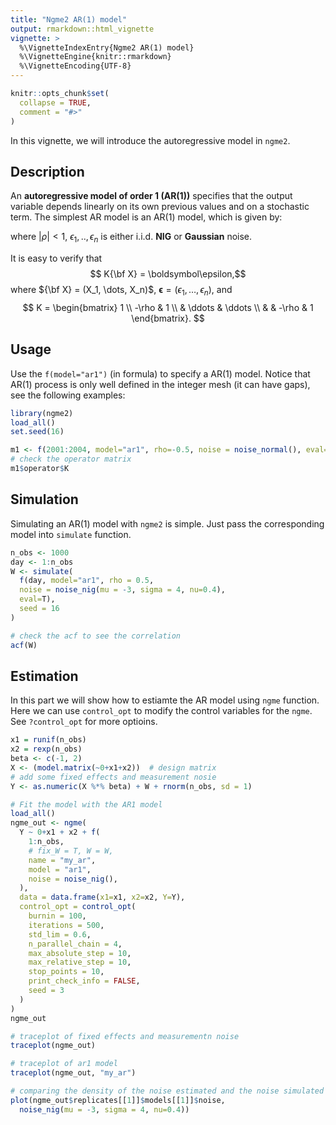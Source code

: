 ```yaml
---
title: "Ngme2 AR(1) model"
output: rmarkdown::html_vignette
vignette: >
  %\VignetteIndexEntry{Ngme2 AR(1) model}
  %\VignetteEngine{knitr::rmarkdown}
  %\VignetteEncoding{UTF-8}
---
```


```r
knitr::opts_chunk$set(
  collapse = TRUE,
  comment = "#>"
)
```

In this vignette, we will introduce the autoregressive model in `ngme2`.

## Description

An **autoregressive model of order 1 (AR(1))** specifies that the output variable depends linearly on its own previous values and on a stochastic term.
The simplest AR model is an AR(1) model, which is given by:

\begin{align}
X_1 &= \epsilon_1, \\
X_i &= \rho X_{i-1} + \epsilon_i, \; i = 2, \dots , n,
\end{align}
where $|\rho| < 1$, $\epsilon_1, ..,\epsilon_n$ is either i.i.d. **NIG** or **Gaussian** noise.

It is easy to verify that
$$ K{\bf X} = \boldsymbol\epsilon,$$
where
${\bf X} = (X_1, \dots, X_n)$,  ${\boldsymbol \epsilon} = (\epsilon_1, \dots, \epsilon_n)$, and
$$
K =
  \begin{bmatrix}
    1 \\
    -\rho &  1 \\
    & \ddots & \ddots \\
    & & -\rho &  1
  \end{bmatrix}.
$$

## Usage

Use the `f(model="ar1")` (in formula) to specify a AR(1) model.
Notice that AR(1) process is only well defined in the integer mesh (it can have gaps), see the following examples:

```r
library(ngme2)
load_all()
set.seed(16)

m1 <- f(2001:2004, model="ar1", rho=-0.5, noise = noise_normal(), eval=T)
# check the operator matrix
m1$operator$K
```

## Simulation

Simulating an AR(1) model with `ngme2` is simple. Just pass the corresponding model into `simulate` function.

```r
n_obs <- 1000
day <- 1:n_obs
W <- simulate(
  f(day, model="ar1", rho = 0.5,
  noise = noise_nig(mu = -3, sigma = 4, nu=0.4),
  eval=T),
  seed = 16
)

# check the acf to see the correlation
acf(W)
```

## Estimation

In this part we will show how to estiamte the AR model using `ngme` function.
Here we can use `control_opt` to modify the control variables for the `ngme`.
See `?control_opt` for more optioins.

```r
x1 = runif(n_obs)
x2 = rexp(n_obs)
beta <- c(-1, 2)
X <- (model.matrix(~0+x1+x2))  # design matrix
# add some fixed effects and measurement nosie
Y <- as.numeric(X %*% beta) + W + rnorm(n_obs, sd = 1)

# Fit the model with the AR1 model
load_all()
ngme_out <- ngme(
  Y ~ 0+x1 + x2 + f(
    1:n_obs,
    # fix_W = T, W = W,
    name = "my_ar",
    model = "ar1",
    noise = noise_nig(),
  ),
  data = data.frame(x1=x1, x2=x2, Y=Y),
  control_opt = control_opt(
    burnin = 100,
    iterations = 500,
    std_lim = 0.6,
    n_parallel_chain = 4,
    max_absolute_step = 10,
    max_relative_step = 10,
    stop_points = 10,
    print_check_info = FALSE,
    seed = 3
  )
)
ngme_out

# traceplot of fixed effects and measurementn noise
traceplot(ngme_out)

# traceplot of ar1 model
traceplot(ngme_out, "my_ar")

# comparing the density of the noise estimated and the noise simulated
plot(ngme_out$replicates[[1]]$models[[1]]$noise,
  noise_nig(mu = -3, sigma = 4, nu=0.4))
```
